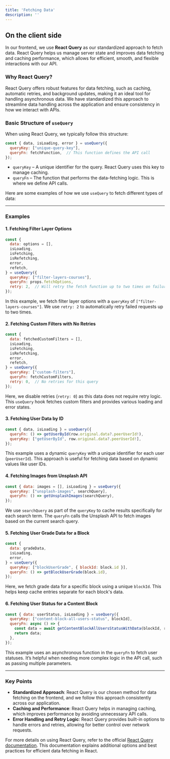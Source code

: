 ```yaml
---
title: 'Fetching Data'
description: ''
---
```

## On the client side

In our frontend, we use **React Query** as our standardized approach to fetch data. React Query helps us manage server state and improves data fetching and caching performance, which allows for efficient, smooth, and flexible interactions with our API.

### Why React Query?

React Query offers robust features for data fetching, such as caching, automatic retries, and background updates, making it an ideal tool for handling asynchronous data. We have standardized this approach to streamline data handling across the application and ensure consistency in how we interact with APIs.

### Basic Structure of `useQuery`

When using React Query, we typically follow this structure:

```javascript
const { data, isLoading, error } = useQuery({
  queryKey: ["unique-query-key"],
  queryFn: fetchFunction,  // This function defines the API call
});
```

- `queryKey` – A unique identifier for the query. React Query uses this key to manage caching.
- `queryFn` – The function that performs the data-fetching logic. This is where we define API calls.

Here are some examples of how we use `useQuery` to fetch different types of data:

---

### Examples

#### 1. Fetching Filter Layer Options

```javascript
const {
  data: options = [],
  isLoading,
  isFetching,
  isRefetching,
  error,
  refetch,
} = useQuery({
  queryKey: ["filter-layers-courses"],
  queryFn: props.fetchOptions,
  retry: 2,  // Will retry the fetch function up to two times on failure
});
```

In this example, we fetch filter layer options with a `queryKey` of `["filter-layers-courses"]`. We use `retry: 2` to automatically retry failed requests up to two times.

#### 2. Fetching Custom Filters with No Retries

```javascript
const {
  data: fetchedCustomFilters = [],
  isLoading,
  isFetching,
  isRefetching,
  error,
  refetch,
} = useQuery({
  queryKey: ["custom-filters"],
  queryFn: fetchCustomFilters,
  retry: 0,  // No retries for this query
});
```

Here, we disable retries (`retry: 0`) as this data does not require retry logic. This `useQuery` hook fetches custom filters and provides various loading and error states.

#### 3. Fetching User Data by ID

```javascript
const { data, isLoading } = useQuery({
  queryFn: () => getUserById(row.original.data?.peerUserId!),
  queryKey: ["getUserById", row.original.data?.peerUserId!],
});
```

This example uses a dynamic `queryKey` with a unique identifier for each user (`peerUserId`). This approach is useful for fetching data based on dynamic values like user IDs.

#### 4. Fetching Images from Unsplash API

```javascript
const { data: images = [], isLoading } = useQuery({
  queryKey: ["unsplash-images", searchQuery],
  queryFn: () => getUnsplashImages(searchQuery),
});
```

We use `searchQuery` as part of the `queryKey` to cache results specifically for each search term. The `queryFn` calls the Unsplash API to fetch images based on the current search query.

#### 5. Fetching User Grade Data for a Block

```javascript
const {
  data: gradeData,
  isLoading,
  error,
} = useQuery({
  queryKey: ["blockUserGrade", { blockId: block.id }],
  queryFn: () => getBlockUserGrade(block.id),
});
```

Here, we fetch grade data for a specific block using a unique `blockId`. This helps keep cache entries separate for each block's data.

#### 6. Fetching User Status for a Content Block

```javascript
const { data: userStatus, isLoading } = useQuery({
  queryKey: ["content-block-all-users-status", blockId],
  queryFn: async () => {
    const data = await getContentBlockAllUsersStatusWithData(blockId, returnUserObject);
    return data;
  },
});
```

This example uses an asynchronous function in the `queryFn` to fetch user statuses. It’s helpful when needing more complex logic in the API call, such as passing multiple parameters.

---

### Key Points

- **Standardized Approach**: React Query is our chosen method for data fetching on the frontend, and we follow this approach consistently across our application.
- **Caching and Performance**: React Query helps in managing caching, which improves performance by avoiding unnecessary API calls.
- **Error Handling and Retry Logic**: React Query provides built-in options to handle errors and retries, allowing for better control over network requests.

For more details on using React Query, refer to the official [React Query documentation](https://tanstack.com/query/latest/docs/framework/react/guides/query-functions). This documentation explains additional options and best practices for efficient data fetching in React.